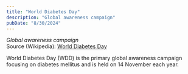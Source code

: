```yaml
---
title: "World Diabetes Day"
description: "Global awareness campaign"
pubDate: "8/30/2024"
---
```


*Global awareness campaign*  
Source (Wikipedia): [World Diabetes Day][1]

World Diabetes Day (WDD) is the primary global awareness campaign focusing on diabetes mellitus and is held on 14 November each year.

[1]: https://en.wikipedia.org/wiki/World_Diabetes_Day

